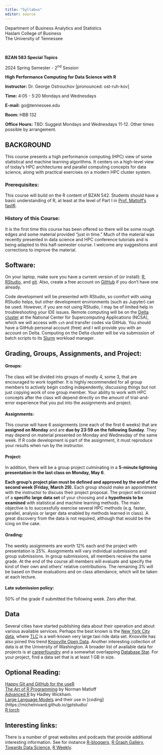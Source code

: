 ```yaml
---
title: "Syllabus"
editor: source
---
```


::: {layout="[2,1.2]"}
Department of Business Analytics and Statistics\
Haslam College of Business\
The University of Tennessee

$\qquad$

**BZAN 583 Special Topics**

2024 Spring Semester - 2^nd^ Session

**High Performance Computing for Data Science with R**

**Instructor:** Dr. George Ostrouchov \[pronounced: ost-ruh-kov\]

**Time:** 4:05 - 5:20 Mondays and Wednesdays

**E-mail:** go\@tennessee.edu

**Room:** HBB 132

**Office Hours:** TBD: Suggest Mondays and Wednesdays 11-12. Other times possible by arrangement.
:::

## BACKGROUND

This course presents a high performance computing (HPC) view of some statistical and machine learning algorithms. It centers on a high-level view of today's HPC architectures and parallel computing concepts for data science, along with practical exercises on a modern HPC cluster system.

### Prerequisites:

This course will build on the R content of BZAN 542. Students should have a basic understanding of R, at least at the level of Part I in [Prof. Matloff's fastR](https://github.com/matloff/fasteR).

### History of this Course: 

It is the first time this course has been offered so there will be some rough edges and some material provided “just in time.” Much of the material was recently presented in data science and HPC conference tutorials and is being adapted to this half-semester course. I welcome any suggestions and corrections to improve the material.

```{=html}
<!-- Instructor notes
\### Proposed Lecture Topics (to be reduced, reordered, and coordinated) {.unnumbered}

-   Introductions, overview, form groups, R review, workflow assignment\
-   Workflow introduction: RStudio to GitHub to HPC platform.\
-   Bare basics of working with Unix (look/create/delete/copy files)\
-   We plan to work with the [TLC](https://www.nyc.gov/site/tlc/about/tlc-trip-record-data.page) large taxi ride data set to get some experience with large data I/O.\
-   What is parallel computing? Introduction to HPC architectures, resource managers, and cloud computing.\
-   Shared memory parallel computing with R (package **parallel** and multithreaded math libraries **FlexiBLAS**, **OpenBLAS**).\
-   Distributed memory parallel computing with R (package **pbdMPI**)\
-   Methodology choices:
    -   Random forest, serial, shared memory, and distributed memory versions\
    -   Regularized polynomial regression via **polyreg** package\
    -   Classification via projection onto trained basis functions\
    -   Deep Learning through the use of **torch** (the R interface to the PyTorch C++ library) or Large Language Models introduction (Hugging Face models), but not both.

The class will have two tracks that support each other: (1) a description of HPC concepts, some history to support the "why of HPC", and a practical track that uses a few tools to experiment with the HPC concepts on real HPC systems.
-->
```
## Software: 

On your laptop, make sure you have a current version of (or install): [R](https://www.r-project.org), [RStudio](https://www.rstudio.com), and [git](https://git-scm.com/). Also, create a free account on [GitHub](https://github.com/) if you don't have one already.

Code development will be presented with RStudio, so comfort with using RStudio helps, but other development environments (such as Jupyter) can be used. However, if you are not using RStudio, I may be of limited help in troubleshooting your IDE issues. Remote computing will be on the [Delta cluster](https://docs.ncsa.illinois.edu/systems/delta/en/latest/?source=wiki#) at the National Center for Supercomputing Applications (NCSA), which we will access with `ssh` and transfer codes via GitHub. You should have a GitHub personal account (free) and I will provide you with an account on Delta. Computing on the Delta cluster will be via submission of batch scripts to its [Slurm](https://slurm.schedmd.com/overview.html) workload manager.

## Grading, Groups, Assignments, and Project: 

#### Groups:

The class will be divided into groups of mostly 4, some 3, that are encouraged to work together. It is highly recommended for all group members to actively begin coding independently, discussing things but not just copying work of one group member. Your ability to work with HPC concepts after the class will depend directly on the amount of trial-and-error experience that you put into the assignments and project.

#### Assignments:

This course will have 6 assignments (one each of the first 6 weeks) that are **assigned on Monday** and are **due by 23:59 on the following Sunday**. They may depend on material presented on Monday and Wednesday of the same week. If R code development is part of the assignment, it must reproduce your results when run by the instructor.

#### Project:

In addition, there will be a group project culminating in a **5-minute lightning presentation in the last class on Monday, May 6**.

**Each group's project plan must be defined and approved by the end of the second week (Friday, March 29).** Each group should make an appointment with the instructor to discuss their project proposal. The project will consist of a **specific large data set** of your choosing and a **hypothesis to be examined** with statistical and machine learning methods. The main objective is to successfully exercise several HPC methods (e.g. faster, parallel, analysis or larger data enabled by methods learned in class). A great discovery from the data is not required, although that would be the icing on the cake.  

#### Grading:

The weekly assignments are worth 12% each and the project with presentation is 25%. Assignments will vary individual submissions and group submissions. In group submissions, all members receive the same grade. At the end of the course all members will evaluate and specify the kind of their own and others' relative contributions. The remaining 3% will be based on these evaluations and on class attendance, which will be taken at each lecture.

#### Late submission policy:

50% of the grade if submitted the following week. Zero after that.

## Data 

Several cities have started publishing data about their operation and about various available services. Perhaps the best known is the [New York City data](https://opendata.cityofnewyork.us/), where [TLC](https://www.nyc.gov/site/tlc/about/tlc-trip-record-data.page) is a well-known very large taxi ride data set. Knoxville has also joined this trend [Knoxville Open Data](https://www.knoxvilletn.gov/government/opendata). Another interesting collection of data is at the University of Washington. A broader list of available data for projects is at [careerfoundry](https://careerfoundry.com/en/blog/data-analytics/where-to-find-free-datasets/) and a somewhat overlapping [Database Star](https://www.databasestar.com/free-data-sets/). For your project, find a data set that is at least 1 GB in size.

## Optional Reading: 
[Happy Git and GitHub for the useR](https://happygitwithr.com/)  
[The Art of R Programming](https://utk.primo.exlibrisgroup.com/discovery/fulldisplay?docid=alma9925646348902311&context=L&vid=01UTN_KNOXVILLE:01UTK&lang=en&search_scope=MyInst_and_CI&adaptor=Local%20Search%20Engine&tab=Everything&query=any%2Ccontains%2CThe%20Art%20of%20R%20Programming%3A%20A%20Tour%20of%20Statistical%20Software%20Design) by Norman Matloff\
[Advanced R](https://adv-r.hadley.nz/) by Hadley Wickham.\
[Large Language Models](https://blogs.rstudio.com/ai/posts/2023-06-20-llm-intro/) and their use in [coding](https://michelnivard.github.io/gptstudio/ \
[R torch](https://skeydan.github.io/Deep-Learning-and-Scientific-Computing-with-R-torch/)

## Interesting links: 

There is a number of great websites and podcasts that provide additional interesting information. See for instance [R-bloggers](https://www.r-bloggers.com), [R Graph Gallery](https://www.r-graph-gallery.com/portfolio/ggplot2-package/), [Towards Data Science](https://towardsdatascience.com), [R Weekly](https://rweekly.org).
